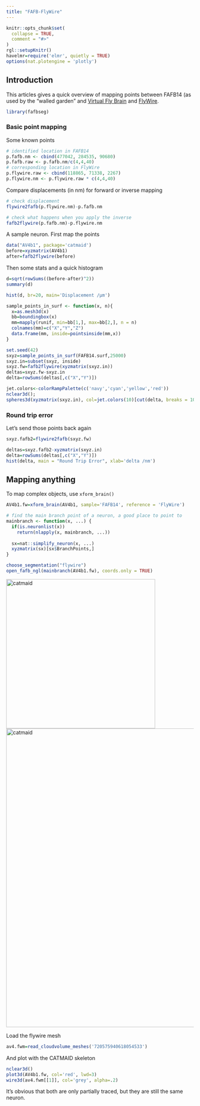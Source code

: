 ```yaml
---
title: "FAFB-FlyWire"
---
```


```r
knitr::opts_chunk$set(
  collapse = TRUE,
  comment = "#>"
)
rgl::setupKnitr()
havelmr=require('elmr', quietly = TRUE)
options(nat.plotengine = 'plotly')
```
## Introduction

This articles gives a quick overview of mapping points between FAFB14 (as used
by the "walled garden" and [Virtual Fly Brain](https://fafb.catmaid.virtualflybrain.org/) and [FlyWire](https://flywire.ai).

```r
library(fafbseg)
```

### Basic point mapping
Some known points 
```r
# identified location in FAFB14
p.fafb.nm <- cbind(477042, 284535, 90680)
p.fafb.raw <- p.fafb.nm/c(4,4,40)
# corresponding location in FlyWire
p.flywire.raw <- cbind(118865, 71338, 2267)
p.flywire.nm <- p.flywire.raw * c(4,4,40)
```

Compare displacements (in nm) for forward or inverse mapping
```r
# check displacement
flywire2fafb(p.flywire.nm)-p.fafb.nm

# check what happens when you apply the inverse
fafb2flywire(p.fafb.nm)-p.flywire.nm
```


A sample neuron. First map the points
```r
data("AV4b1", package='catmaid')
before=xyzmatrix(AV4b1)
after=fafb2flywire(before)
```

Then some stats and a quick histogram
```r
d=sqrt(rowSums((before-after)^2))
summary(d)
```

```r
hist(d, br=20, main='Displacement /µm')
```

```r
sample_points_in_surf <- function(x, n){
  x=as.mesh3d(x)
  bb=boundingbox(x)
  mm=mapply(runif, min=bb[1,], max=bb[2,], n = n)
  colnames(mm)=c("X","Y","Z")
  data.frame(mm, inside=pointsinside(mm,x))
}

```

```r
set.seed(42)
sxyz=sample_points_in_surf(FAFB14.surf,25000)
sxyz.in=subset(sxyz, inside)
sxyz.fw=fafb2flywire(xyzmatrix(sxyz.in))
deltas=sxyz.fw-sxyz.in
delta=rowSums(deltas[,c("X","Y")])
```

```r
jet.colors<-colorRampPalette(c('navy','cyan','yellow','red'))
nclear3d();
spheres3d(xyzmatrix(sxyz.in), col=jet.colors(10)[cut(delta, breaks = 10)], rad=2000)
```

### Round trip error
Let's send those points back again
```r
sxyz.fafb2=flywire2fafb(sxyz.fw)
```

```r
deltas=sxyz.fafb2-xyzmatrix(sxyz.in)
delta=rowSums(deltas[,c("X","Y")])
hist(delta, main = "Round Trip Error", xlab='delta /nm')
```

## Mapping anything

To map complex objects, use `xform_brain()`

```r
AV4b1.fw=xform_brain(AV4b1, sample='FAFB14', reference = 'FlyWire')
```

```r
# find the main branch point of a neuron, a good place to point to
mainbranch <- function(x, ...) {
  if(is.neuronlist(x)) 
    return(nlapply(x, mainbranch, ...))
  
  sx=nat::simplify_neuron(x, ...)
  xyzmatrix(sx)[sx$BranchPoints,]
}
```

```r
choose_segmentation("flywire")
open_fafb_ngl(mainbranch(AV4b1.fw), coords.only = TRUE)
```

![catmaid](catmaid-av4.png){width=400px}
![catmaid](flywire-av4.png){width=800px}

Load the flywire mesh 

```r
av4.fwm=read_cloudvolume_meshes('720575940618054533')
```


And plot with the CATMAID skeleton

```r
nclear3d()
plot3d(AV4b1.fw, col='red', lwd=3)
wire3d(av4.fwm[[1]], col='grey', alpha=.2)
```

It's obvious that both are only partially traced, but they are still the same
neuron.
